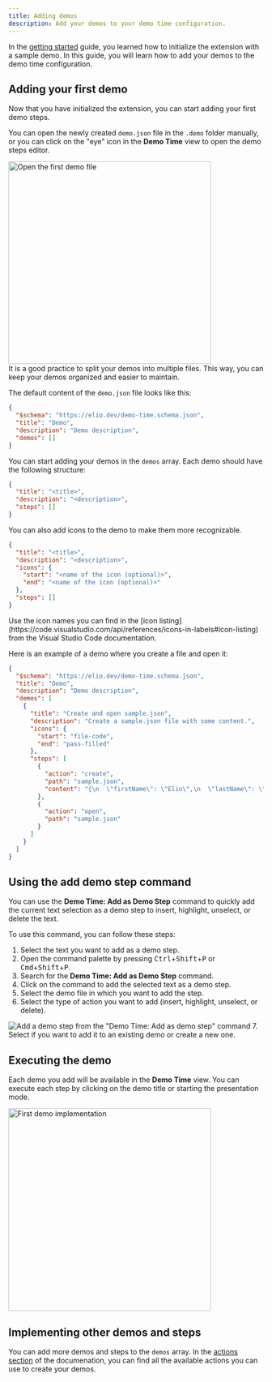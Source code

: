 ```yaml
---
title: Adding demos
description: Add your demos to your demo time configuration.
---
```




In the [getting started](/demo-time-docs/docs/) guide, you learned how to initialize the extension with a sample demo. In this guide, you will learn how to add your demos to the demo time configuration.

## Adding your first demo

Now that you have initialized the extension, you can start adding your first demo steps.

You can open the newly created `demo.json` file in the `.demo` folder manually, or you can click on the "eye" icon in the **Demo Time** view to open the demo steps editor.

<Image class="mx-auto" src={openImage} alt="Open the first demo file" width="400" />

<Aside type="tip">
It is a good practice to split your demos into multiple files. This way, you can keep your demos organized and easier to maintain.
</Aside>

The default content of the `demo.json` file looks like this:

```json
{
  "$schema": "https://elio.dev/demo-time.schema.json",
  "title": "Demo",
  "description": "Demo description",
  "demos": []
}
```

You can start adding your demos in the `demos` array. Each demo should have the following structure:

```json
{
  "title": "<title>",
  "description": "<description>",
  "steps": []
}
```

You can also add icons to the demo to make them more recognizable.

```json
{
  "title": "<title>",
  "description": "<description>",
  "icons": {
    "start": "<name of the icon (optional)>",
    "end": "<name of the icon (optional)>"
  },
  "steps": []
}
```

<Aside type="note">
Use the icon names you can find in the [icon listing](https://code.visualstudio.com/api/references/icons-in-labels#icon-listing) from the Visual Studio Code documentation.
</Aside>

Here is an example of a demo where you create a file and open it:

```json
{
  "$schema": "https://elio.dev/demo-time.schema.json",
  "title": "Demo",
  "description": "Demo description",
  "demos": [
    {
      "title": "Create and open sample.json",
      "description": "Create a sample.json file with some content.",
      "icons": {
        "start": "file-code",
        "end": "pass-filled"
      },
      "steps": [
        {
          "action": "create",
          "path": "sample.json",
          "content": "{\n  \"firstName\": \"Elio\",\n  \"lastName\": \"Struyf\"\n}"
        },
        {
          "action": "open",
          "path": "sample.json"
        }
      ]
    }
  ]
}
```

## Using the add demo step command

You can use the **Demo Time: Add as Demo Step** command to quickly add the current text selection as a demo step to insert, highlight, unselect, or delete the text.

To use this command, you can follow these steps:

1. Select the text you want to add as a demo step.
2. Open the command palette by pressing <kbd>Ctrl</kbd>+<kbd>Shift</kbd>+<kbd>P</kbd> or <kbd>Cmd</kbd>+<kbd>Shift</kbd>+<kbd>P</kbd>.
3. Search for the **Demo Time: Add as Demo Step** command.
4. Click on the command to add the selected text as a demo step.
5. Select the demo file in which you want to add the step.
6. Select the type of action you want to add (insert, highlight, unselect, or delete).
  <Image class="mx-auto" src={demoStepImage} alt="Add a demo step from the &quot;Demo Time: Add as demo step&quot; command" />
7. Select if you want to add it to an existing demo or create a new one.

## Executing the demo

Each demo you add will be available in the **Demo Time** view. You can execute each step by clicking on the demo title or starting the presentation mode.

<Image class="mx-auto" src={implementationImage} alt="First demo implementation" width="400" />

## Implementing other demos and steps

You can add more demos and steps to the `demos` array. In the [actions section](/demo-time-docs/docs/actions/file) of the documenation, you can find all the available actions you can use to create your demos.
